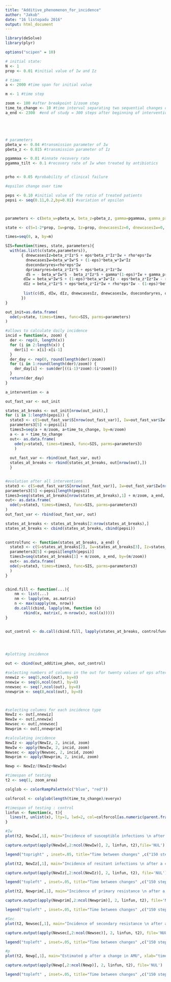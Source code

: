 ```yaml
---
title: "Additive_phenomenon_for_incidence"
author: "Jakub"
date: "16 listopadu 2016"
output: html_document
---
```



```r
library(deSolve)
library(plyr)

options("scipen" = 10)

# initial state:
N <- 1
prop <- 0.01 #initial value of Iw and Iz

# time:
a <- 2000 #time span for initial value

m <- 1 #time step

zoom <- 100 #after breakpoint 1/zoom step
time_to_change <- 10 #time interval separating two sequential changes of AMU
a_end <- 2300  #end of study = 300 steps after beginning of intervention





# parameters
pbeta_w <- 0.04 #transmission parameter of Iw
pbeta_z <- 0.015 #transmission parameter of Iz

pgammaa <- 0.01 #innate recovery rate
pgamma_tilt <- 0.1 #recovery rate of Iw when treated by antibiotics


prho <- 0.05 #probability of clinical failure

#epsilon change over time

peps <- 0.10 #initial value of the ratio of treated patients
pepsi <- seq(0.11,0.2,by=0.01) #variation of epsilon




```


```r
parameters <- c(beta_w=pbeta_w, beta_z=pbeta_z, gamma=pgammaa, gamma_prim=pgamma_tilt, eps=peps, rho=prho)

state <- c(S=1-2*prop, Iw=prop, Iz=prop, dnewcasesIz=0, dnewcasesIw=0, dsecondaryres=0, dprimaryres=0)

times=seq(0, a, by=m)

SIS=function(times, state, parameters){
  with(as.list(c(state,parameters)),
       { dnewcasesIz=beta_z*Iz*S + eps*beta_z*Iz*Iw + rho*eps*Iw
         dnewcasesIw=beta_w*Iw*S + (1-eps)*beta_w*Iw*Iz
         dsecondaryres=rho*eps*Iw
         dprimaryres=beta_z*Iz*S + eps*beta_z*Iz*Iw
         dS = - beta_w*Iw*S - beta_z*Iz*S + gamma*(1-eps)*Iw + gamma_prim*eps*Iw + gamma*Iz
        dIw = beta_w*Iw*S + (1-eps)*beta_w*Iw*Iz - eps*beta_z*Iz*Iw - rho*eps*Iw - gamma*(1-eps)*Iw - gamma_prim*eps*Iw
        dIz = beta_z*Iz*S + eps*beta_z*Iz*Iw + rho*eps*Iw - (1-eps)*beta_w*Iw*Iz - gamma*Iz
        
        list(c(dS, dIw, dIz, dnewcasesIz, dnewcasesIw, dsecondaryres, dprimaryres))
       })
}

out_init=as.data.frame(
  ode(y=state, times=times, func=SIS, parms=parameters)
)

```

```r
#allows to calculate daily incidence
incid = function(x, zoom) {
  der <- rep(0, length(x))
  for (i in 2:length(x)) {
    der[i] <- x[i]-x[i-1]
  }
  der_day <- rep(0, round(length(der)/zoom))
  for (i in 1:round(length(der)/zoom)) {
    der_day[i] <- sum(der[((i-1)*zoom):(i*zoom)])
  }
  return(der_day)
}
```

```r
a_intervention <- a

out_fast_var <- out_init

states_at_breaks <- out_init[nrow(out_init),]
for (i in 1:length(pepsi)) {
  state3 <- c(S=out_fast_var$S[nrow(out_fast_var)], Iw=out_fast_var$Iw[nrow(out_fast_var)], Iz=out_fast_var$Iz[nrow(out_fast_var)], Iwz=out_fast_var$Iwz[nrow(out_fast_var)], dnewcasesIz=out_fast_var$dnewcasesIz[nrow(out_fast_var)], dnewcasesIw=out_fast_var$dnewcasesIw[nrow(out_fast_var)], dsecondaryres=out_fast_var$dsecondaryres[nrow(out_fast_var)], dprimaryres=out_fast_var$dprimaryres[nrow(out_fast_var)])
  parameters3[5] <-pepsi[i]
  times3=seq(a + m/zoom, a+time_to_change, by=m/zoom)
  a <- a + time_to_change
  out<- as.data.frame(
    ode(y=state3, times=times3, func=SIS, parms=parameters3)
    )
  
  out_fast_var <- rbind(out_fast_var, out)
  states_at_breaks <- rbind(states_at_breaks, out[nrow(out),])
  }


#evolution after all interventions
state3 <- c(S=out_fast_var$S[nrow(out_fast_var)], Iw=out_fast_var$Iw[nrow(out_fast_var)], Iz=out_fast_var$Iz[nrow(out_fast_var)], Iwz=out_fast_var$Iwz[nrow(out_fast_var)], dnewcasesIz=out_fast_var$dnewcasesIz[nrow(out_fast_var)], dnewcasesIw=out_fast_var$dnewcasesIw[nrow(out_fast_var)], dsecondaryres=out_fast_var$dsecondaryres[nrow(out_fast_var)], dprimaryres=out_fast_var$dprimaryres[nrow(out_fast_var)])
parameters3[5] <-pepsi[length(pepsi)]
times3=seq(states_at_breaks[nrow(states_at_breaks),1] + m/zoom, a_end, by=(m/zoom))
out<- as.data.frame(
  ode(y=state3, times=times3, func=SIS, parms=parameters3)
)
out_fast_var <- rbind(out_fast_var, out)

states_at_breaks <- states_at_breaks[2:nrow(states_at_breaks),]
states_at_breaks <- cbind(states_at_breaks, cbind(pepsi))
  
```





```r

controlfunc <- function(states_at_breaks, a_end) {
  state3 <- c(S=states_at_breaks[2], Iw=states_at_breaks[3], Iz=states_at_breaks[4], dnewcasesIz=states_at_breaks[5], dnewcasesIw=states_at_breaks[6], dsecondaryres=states_at_breaks[7], dprimaryres=states_at_breaks[8])
  parameters3[5] <-pepsi[length(pepsi)]
  times3=seq(states_at_breaks[1] + m/zoom, a_end, by=(m/zoom))
  out<- as.data.frame(
  ode(y=state3, times=times3, func=SIS, parms=parameters3)
  )
}


cbind.fill <- function(...){
    nm <- list(...) 
    nm <- lapply(nm, as.matrix)
    n <- max(sapply(nm, nrow)) 
    do.call(cbind, lapply(nm, function (x) 
        rbind(x, matrix(, n-nrow(x), ncol(x))))) 
}


out_control <- do.call(cbind.fill, lapply(states_at_breaks, controlfunc, a_end))


  


```



```r
#plotting incidence

out <- cbind(out_additive_phen, out_control)

#selecting numbers of columns in the out for twenty values of eps after intervention : first=experiment + control
nnewiz <- seq(5,ncol(out), by=8)
nnewiw <- seq(6,ncol(out), by=8)
nnewsec <- seq(7,ncol(out), by=8)
nnewprim <- seq(8,ncol(out), by=8)



#selecting columns for each incidence type
NewIz <- out[,nnewiz]
NewIw <- out[,nnewiw]
Newsec <- out[,nnewsec]
Newprim <- out[,nnewprim]

#calculating incidence
NewIz <- apply(NewIz, 2, incid, zoom)
NewIw <- apply(NewIw, 2, incid, zoom)
Newsec <- apply(Newsec, 2, incid, zoom)
Newprim <- apply(Newprim, 2, incid, zoom)

Newp <- NewIz/(NewIz+NewIw)

#timespan of testing
t2 <- seq(1, zoom_area)

colglob <- colorRampPalette(c("blue", "red"))

colforcol <- colglob(length(time_to_change)/everyx)

#timespan of testing : control
linfun <- function(x, t){
  lines(t, unlist(x), lty=1, lwd=2, col=colforcol[as.numeric(parent.frame()$i)])
}

```


```r
#Iw
plot(t2, NewIw[,1], main="Incidence of susceptible infections \n after a change in AMU", xlab="time (steps)", ylab="Incidence Iw", ylim=c(0,0.011), lty=1, lwd=2, type="l")

capture.output(apply(NewIw[,2:ncol(NewIw)], 2, linfun, t2),file='NUL') 

legend("topright" , inset=.05, title="Time between changes" ,c("150 steps", "10 steps"), lty=c(1,1), lwd=c(2,2), col=c("red", "blue"))
```

```r

plot(t2, NewIz[,1], main="Incidence of resitant infections \n after a change in AMU", xlab="time (steps)", ylab="Incidence Iz", ylim=c(0,0.011), lty=1, lwd=2, type="l")

capture.output(apply(NewIz[,2:ncol(NewIz)], 2, linfun, t2), file='NUL')

legend("topleft" , inset=.05, title="Time between changes" ,c("150 steps", "10 steps"), lty=c(1,1), lwd=c(2,2), col=c("red", "blue"))
```

```r
plot(t2, Newprim[,1], main="Incidence of primary resistance \n after a change in AMU", xlab="time (steps)", ylab="new primary Iz", ylim=c(0,0.004), lty=1, lwd=2, type="l")

capture.output(apply(Newprim[,2:ncol(Newprim)], 2, linfun, t2), file='NUL')

legend("topleft" , inset=.05, title="Time between changes" ,c("150 steps", "10 steps"), lty=c(1,1), lwd=c(2,2), col=c("red", "blue"))

```

```r
#Sec
plot(t2, Newsec[,1], main="Incidence of secondary resistance \n after a change in AMU", xlab="time (steps)", ylab="new secondary Iz", ylim=c(0,0.004), lty=1, lwd=2, type="l")

capture.output(apply(Newsec[,2:ncol(Newsec)], 2, linfun, t2), file='NUL')

legend("topleft" , inset=.05, title="Time between changes" ,c("150 steps", "10 steps"), lty=c(1,1), lwd=c(2,2), col=c("red", "blue"))


```


```r
#p
plot(t2, Newp[,1], main="Estimated p after a change in AMU", xlab="time (steps)", ylab="p", ylim=c(0,1), lty=1, lwd=2, type="l")

capture.output(apply(Newp[,2:ncol(Newp)], 2, linfun, t2), file='NUL')

legend("topleft" , inset=.05, title="Time between changes" ,c("150 steps", "10 steps"), lty=c(1,1), lwd=c(2,2), col=c("red", "blue"))


```


